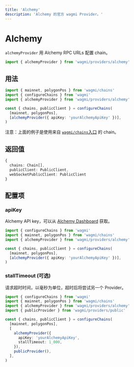 ```yaml
---
title: 'Alchemy'
description: 'Alchemy 的官方 wagmi Provider。'
---
```



# Alchemy

`alchemyProvider` 用 Alchemy RPC URLs 配置 chain。

```ts
import { alchemyProvider } from 'wagmi/providers/alchemy'
```

## 用法

```ts
import { mainnet, polygonPos } from 'wagmi/chains'
import { configureChains } from 'wagmi'
import { alchemyProvider } from 'wagmi/providers/alchemy'

const { chains, publicClient } = configureChains(
  [mainnet, polygonPos],
  [alchemyProvider({ apiKey: 'yourAlchemyApiKey' })],
)
```

注意：上面的例子是使用来自 [`wagmi/chains`入口](/react/chains#wagmichains) 的 chain。

## 返回值

```ts
{
  chains: Chain[],
  publicClient: PublicClient,
  webSocketPublicClient: PublicClient
}
```

## 配置项

### apiKey

Alchemy API key，可以从 [Alchemy Dashboard](https://dashboard.alchemyapi.io/) 获取。

```ts {7}
import { configureChains } from 'wagmi'
import { mainnet, polygonPos } from 'wagmi/chains'
import { alchemyProvider } from 'wagmi/providers/alchemy'

const { chains, publicClient } = configureChains(
  [mainnet, polygonPos],
  [alchemyProvider({ apiKey: 'yourAlchemyApiKey' })],
)
```

### stallTimeout (可选)

请求超时时间，以毫秒为单位，超时后将尝试另一个 Provider。

```ts {11}
import { configureChains } from 'wagmi'
import { mainnet, polygonPos } from 'wagmi/chains'
import { alchemyProvider } from 'wagmi/providers/alchemy'
import { publicProvider } from 'wagmi/providers/public'

const { chains, publicClient } = configureChains(
  [mainnet, polygonPos],
  [
    alchemyProvider({
      apiKey: 'yourAlchemyApiKey',
      stallTimeout: 1_000,
    }),
    publicProvider(),
  ],
)
```
